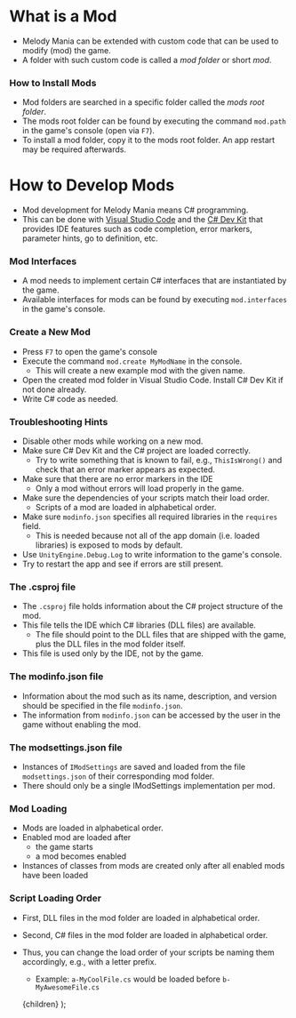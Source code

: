 
# What is a Mod
- Melody Mania can be extended with custom code that can be used to modify (mod) the game.
- A folder with such custom code is called a *mod folder* or short *mod*.

### How to Install Mods
- Mod folders are searched in a specific folder called the *mods root folder*.
- The mods root folder can be found by executing the command `mod.path` in the game's console (open via `F7`).
- To install a mod folder, copy it to the mods root folder. An app restart may be required afterwards.

# How to Develop Mods
- Mod development for Melody Mania means C# programming.
- This can be done with [Visual Studio Code](https://code.visualstudio.com/)
and the [C# Dev Kit](https://marketplace.visualstudio.com/items?itemName=ms-dotnettools.csdevkit)
that provides IDE features such as code completion, error markers, parameter hints, go to definition, etc.

### Mod Interfaces
- A mod needs to implement certain C# interfaces that are instantiated by the game.
- Available interfaces for mods can be found by executing `mod.interfaces` in the game's console.

### Create a New Mod
- Press `F7` to open the game's console
- Execute the command `mod.create MyModName` in the console.
    - This will create a new example mod with the given name.
- Open the created mod folder in Visual Studio Code. Install C# Dev Kit if not done already.
- Write C# code as needed.

### Troubleshooting Hints
- Disable other mods while working on a new mod.
- Make sure C# Dev Kit and the C# project are loaded correctly.
    - Try to write something that is known to fail, e.g., `ThisIsWrong()` and check that an error marker appears as expected.
- Make sure that there are no error markers in the IDE
    - Only a mod without errors will load properly in the game.
- Make sure the dependencies of your scripts match their load order.
    - Scripts of a mod are loaded in alphabetical order.
- Make sure `modinfo.json` specifies all required libraries in the `requires` field.
    - This is needed because not all of the app domain (i.e. loaded libraries) is exposed to mods by default.
- Use `UnityEngine.Debug.Log` to write information to the game's console.
- Try to restart the app and see if errors are still present.

### The .csproj file
- The `.csproj` file holds information about the C# project structure of the mod.
- This file tells the IDE which C# libraries (DLL files) are available.
    - The file should point to the DLL files that are shipped with the game,
      plus the DLL files in the mod folder itself.
- This file is used only by the IDE, not by the game.

### The modinfo.json file
- Information about the mod such as its name, description, and version should be specified in the file `modinfo.json`.
- The information from `modinfo.json` can be accessed by the user in the game without enabling the mod.

### The modsettings.json file
- Instances of `IModSettings` are saved and loaded from the file `modsettings.json` of their corresponding mod folder.
- There should only be a single IModSettings implementation per mod.

### Mod Loading
- Mods are loaded in alphabetical order.
- Enabled mod are loaded after
    - the game starts
    - a mod becomes enabled
- Instances of classes from mods are created only after all enabled mods have been loaded

### Script Loading Order
- First, DLL files in the mod folder are loaded in alphabetical order.
- Second, C# files in the mod folder are loaded in alphabetical order.
- Thus, you can change the load order of your scripts be naming them accordingly, e.g., with a letter prefix.
    - Example: `a-MyCoolFile.cs` would be loaded before `b-MyAwesomeFile.cs`

    <MdxLayoutComponent>{children}</MdxLayoutComponent>
);
